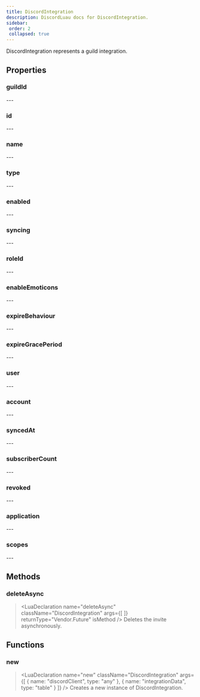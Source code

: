 ```yaml
---
title: DiscordIntegration
description: DiscordLuau docs for DiscordIntegration.
sidebar:
 order: 2
 collapsed: true
---
```

[//]: # (This file was automatically compiled through the Generator luau code under this repository)
[//]: # (if you want to edit the documentation of discord-luau, please write changes)
[//]: # (to the discord-luau repository itself, we extract the comments from discord-luau and translate)
[//]: # (them into markdown files that Nextra can interpret!)

[//]: # (----- DOCUMENT IMPORTS ----- )


[//]: # (----- DOCUMENT DESCRIPTION ----- )

DiscordIntegration represents a guild integration.

[//]: # (----- DOCUMENT PROPERTIES ----- )

## Properties

### guildId

<LuaProperty name="DiscordIntegration.guildId" type="string" />
---
	
### id

<LuaProperty name="DiscordIntegration.id" type="string" />
---
	
### name

<LuaProperty name="DiscordIntegration.name" type="string" />
---
	
### type

<LuaProperty name="DiscordIntegration.type" type="number" />
---
	
### enabled

<LuaProperty name="DiscordIntegration.enabled" type="boolean" />
---
	
### syncing

<LuaProperty name="DiscordIntegration.syncing" type="boolean?" />
---
	
### roleId

<LuaProperty name="DiscordIntegration.roleId" type="string?" />
---
	
### enableEmoticons

<LuaProperty name="DiscordIntegration.enableEmoticons" type="boolean?" />
---
	
### expireBehaviour

<LuaProperty name="DiscordIntegration.expireBehaviour" type="number?" />
---
	
### expireGracePeriod

<LuaProperty name="DiscordIntegration.expireGracePeriod" type="number?" />
---
	
### user

<LuaProperty name="DiscordIntegration.user" type="Objects.DiscordUser?" />
---
	
### account

<LuaProperty name="DiscordIntegration.account" type="{ id: string, name: string }?" />
---
	
### syncedAt

<LuaProperty name="DiscordIntegration.syncedAt" type="string?" />
---
	
### subscriberCount

<LuaProperty name="DiscordIntegration.subscriberCount" type="number?" />
---
	
### revoked

<LuaProperty name="DiscordIntegration.revoked" type="boolean?" />
---
	
### application

<LuaProperty name="DiscordIntegration.application" type="Objects.Application?" />
---
	
### scopes

<LuaProperty name="DiscordIntegration.scopes" type="{ string }?" />
---
	

[//]: # (----- DOCUMENT METHODS ----- )

## Methods

### deleteAsync

> <LuaDeclaration name="deleteAsync" className="DiscordIntegration" args={[  ]} returnType="Vendor.Future<unknown>" isMethod />
Deletes the invite asynchronously.

[//]: # (----- DOCUMENT FUNCTIONS ----- )

## Functions

### new

> <LuaDeclaration name="new" className="DiscordIntegration" args={[ { name: "discordClient", type: "any" }, { name: "integrationData", type: "table" } ]} />
Creates a new instance of DiscordIntegration.

